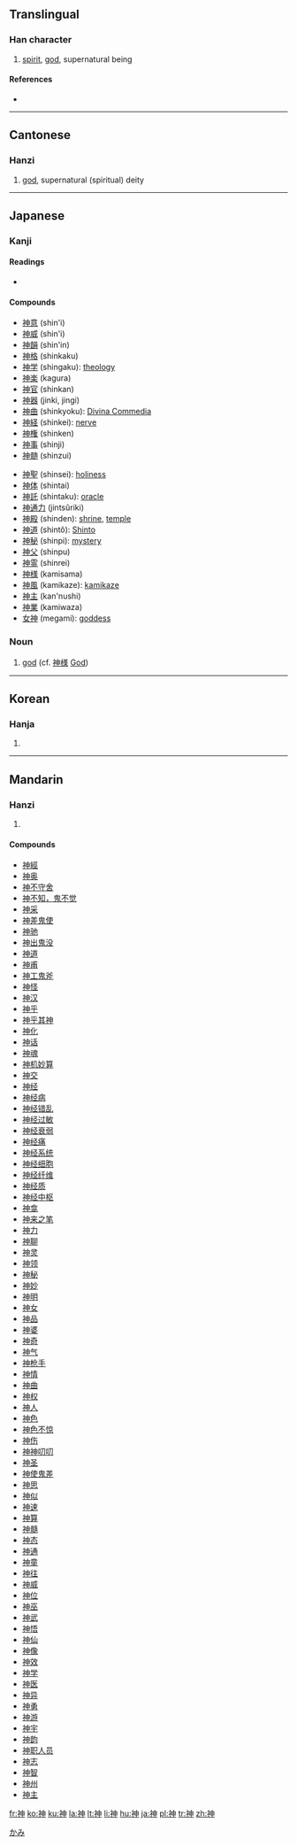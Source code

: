 {{see|神}}<!-- may be replaced by zh-forms -->
==Translingual==

===Han character===
{{Han char|rn=113|rad=示|as=05|sn=10|four=3520<sub>6</sub>|canj=戈火中田中 (IFLWL)}}

# [[spirit]], [[god]], supernatural being

====References====
* {{Han ref|kx=0842.030|dkj=24673|dj=1261.020|hdz=42392.010|uh=795E|ud=31070|bh=AFAB|bd=44971}}

----

==Cantonese==

===Hanzi===
{{yue-hanzi|jyut=|y=san4}}

# [[god]], supernatural (spiritual) deity

----

==Japanese==

===Kanji===
{{ja-kanji|grade=3|rs=示05}}

====Readings====
* {{ja-readings|on=[[しん]] (shin), [[じん]] (jin)|kun=[[かみ]] (kami), [[こう]] (kou), [[たましい]] (tamashii)}}

====Compounds====
{{top2}}
* [[神意]] (shin'i)
* [[神威]] (shin'i)
* [[神韻]] (shin'in)
* [[神格]] (shinkaku)
* [[神学]] (shingaku): [[theology]]
* [[神楽]] (kagura)
* [[神官]] (shinkan)
* [[神器]] (jinki, jingi)
* [[神曲]] (shinkyoku): [[Divina Commedia]]
* [[神経]] (shinkei): [[nerve]]
* [[神権]] (shinken)
* [[神事]] (shinji)
* [[神髄]] (shinzui)
{{mid2}}
* [[神聖]] (shinsei): [[holiness]]
* [[神体]] (shintai)
* [[神託]] (shintaku): [[oracle]]
* [[神通力]] (jintsûriki)
* [[神殿]] (shinden): [[shrine]], [[temple]]
* [[神道]] (shintô): [[Shinto]]
* [[神秘]] (shinpi): [[mystery]]
* [[神父]] (shinpu)
* [[神霊]] (shinrei)
* [[神様]] (kamisama)
* [[神風]] (kamikaze): [[kamikaze]]
* [[神主]] (kan'nushi)
* [[神業]] (kamiwaza)
* [[女神]] (megami): [[goddess]]
{{bottom}}

===Noun===
{{ja-noun|k|hira=かみ|rom=kami|hidx=かみ}}

# [[god]] (cf. [[神様]] [[God]])

[[Category:ja:God|かみ]]

----

==Korean==

===Hanja===
{{ko-hanja|hangeul=[[신]]|eumhun=|rv=sin|mr=sin|y=sin}}

# {{defn|Korean}}

----

==Mandarin==

===Hanzi===
{{cmn-hanzi|pin=[[shēn]] ([[shen1]]), [[shén]] ([[shen2]])|wg=shen<sup>1</sup>, shen<sup>2</sup>}}

# {{defn|Mandarin}}

====Compounds====
* [[神經]]
* [[神奥]]
* [[神不守舍]]
* [[神不知，鬼不觉]]
* [[神采]]
* [[神差鬼使]]
* [[神驰]]
* [[神出鬼没]]
* [[神道]]
* [[神甫]]
* [[神工鬼斧]]
* [[神怪]]
* [[神汉]]
* [[神乎]]
* [[神乎其神]]
* [[神化]]
* [[神话]]
* [[神魂]]
* [[神机妙算]]
* [[神交]]
* [[神经]]
* [[神经病]]
* [[神经错乱]]
* [[神经过敏]]
* [[神经衰弱]]
* [[神经痛]]
* [[神经系统]]
* [[神经细胞]]
* [[神经纤维]]
* [[神经质]]
* [[神经中枢]]
* [[神龛]]
* [[神来之笔]]
* [[神力]]
* [[神聊]]
* [[神灵]]
* [[神领]]
* [[神秘]]
* [[神妙]]
* [[神明]]
* [[神女]]
* [[神品]]
* [[神婆]]
* [[神奇]]
* [[神气]]
* [[神枪手]]
* [[神情]]
* [[神曲]]
* [[神权]]
* [[神人]]
* [[神色]]
* [[神色不惊]]
* [[神伤]]
* [[神神叨叨]]
* [[神圣]]
* [[神使鬼差]]
* [[神思]]
* [[神似]]
* [[神速]]
* [[神算]]
* [[神髓]]
* [[神态]]
* [[神通]]
* [[神童]]
* [[神往]]
* [[神威]]
* [[神位]]
* [[神巫]]
* [[神武]]
* [[神悟]]
* [[神仙]]
* [[神像]]
* [[神效]]
* [[神学]]
* [[神医]]
* [[神异]]
* [[神勇]]
* [[神游]]
* [[神宇]]
* [[神韵]]
* [[神职人员]]
* [[神志]]
* [[神智]]
* [[神州]]
* [[神主]]

[[fr:神]]
[[ko:神]]
[[ku:神]]
[[la:神]]
[[lt:神]]
[[li:神]]
[[hu:神]]
[[ja:神]]
[[pl:神]]
[[tr:神]]
[[zh:神]]